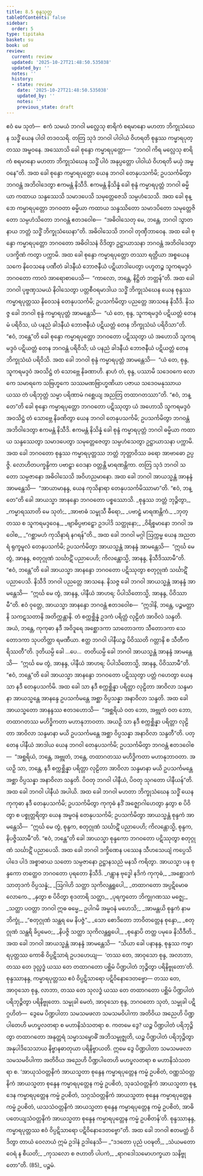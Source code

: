 ```yaml
---
title: 8.5 စုန္ဒသုတ္တ
tableOfContents: false
sidebar:
  order: 5
type: tipitaka
basket: su
book: ud
review:
  current: review
  updated: '2025-10-27T21:48:50.535038'
  updated_by: ''
  notes: ''
  history:
  - state: review
    date: '2025-10-27T21:48:50.535038'
    updated_by: ''
    notes: ''
    previous_state: draft
---
```



<ReviewStatus review={frontmatter.review} showDetails={true} />

<HypothesisAnnotation frontmatter={frontmatter} />

<DynamicBreadcrumb />

<Division number="75" book="ud" e="ch" v="18" p="179">

<Paragraph number="677" book="ud">
ဧဝံ မေ သုတံ—  ဧကံ သမယံ ဘဂဝါ မလ္လေသု စာရိကံ စရမာနော မဟတာ ဘိက္ခုသံဃေန သဒ္ဓိံ ယေန ပါဝါ တဒဝသရိ. တတြ သုဒံ ဘဂဝါ ပါဝါယံ ဝိဟရတိ စုန္ဒဿ ကမ္မာရပုတ္တဿ အမ္ဗဝနေ.
</Paragraph>

<Paragraph number="678" book="ud">
အဿောသိ ခေါ စုန္ဒော ကမ္မာရပုတ္တော—  “ဘဂဝါ ကိရ မလ္လေသု စာရိကံ စရမာနော မဟတာ ဘိက္ခုသံဃေန သဒ္ဓိံ ပါဝံ အနုပ္ပတ္တော ပါဝါယံ ဝိဟရတိ မယှံ အမ္ဗဝနေ”တိ. အထ ခေါ စုန္ဒော ကမ္မာရပုတ္တော ယေန ဘဂဝါ တေနုပသင်္ကမိ; ဥပသင်္ကမိတွာ ဘဂဝန္တံ အဘိဝါဒေတွာ ဧကမန္တံ နိသီဒိ. ဧကမန္တံ နိသိန္နံ ခေါ စုန္ဒံ ကမ္မာရပုတ္တံ ဘဂဝါ ဓမ္မိယာ ကထာယ သန္ဒဿေသိ သမာဒပေသိ သမုတ္တေဇေသိ သမ္ပဟံသေသိ. အထ ခေါ စုန္ဒော ကမ္မာရပုတ္တော ဘဂဝတာ ဓမ္မိယာ ကထာယ သန္ဒဿိတော သမာဒပိတော သမုတ္တေဇိတော သမ္ပဟံသိတော ဘဂဝန္တံ ဧတဒဝေါစ—  “အဓိဝါသေတု မေ, ဘန္တေ, ဘဂဝါ သွာတနာယ ဘတ္တံ သဒ္ဓိံ ဘိက္ခုသံဃေနာ”တိ. အဓိဝါသေသိ ဘဂဝါ တုဏှီဘာဝေန.
</Paragraph>

<Paragraph number="679" book="ud">
အထ ခေါ စုန္ဒော ကမ္မာရပုတ္တော ဘဂဝတော အဓိဝါသနံ ဝိဒိတွာ ဥဋ္ဌာယာသနာ ဘဂဝန္တံ အဘိဝါဒေတွာ ပဒက္ခိဏံ ကတွာ ပက္ကာမိ. အထ ခေါ စုန္ဒော ကမ္မာရပုတ္တော တဿာ ရတ္တိယာ အစ္စယေန သကေ နိဝေသနေ ပဏီတံ ခါဒနီယံ ဘောဇနီယံ ပဋိယာဒါပေတွာ ပဟူတဉ္စ သူကရမဒ္ဒဝံ ဘဂဝတော ကာလံ အာရောစာပေသိ—  “ကာလော, ဘန္တေ, နိဋ္ဌိတံ ဘတ္တန်”တိ.
</Paragraph>

<Paragraph number="680" book="ud">
အထ ခေါ ဘဂဝါ ပုဗ္ဗဏှသမယံ နိဝါသေတွာ ပတ္တစီဝရမာဒါယ သဒ္ဓိံ ဘိက္ခုသံဃေန ယေန စုန္ဒဿ ကမ္မာရပုတ္တဿ နိဝေသနံ တေနုပသင်္ကမိ; ဥပသင်္ကမိတွာ ပညတ္တေ အာသနေ နိသီဒိ. နိသဇ္ဇ ခေါ ဘဂဝါ စုန္ဒံ ကမ္မာရပုတ္တံ အာမန္တေသိ—  “ယံ တေ, စုန္ဒ, သူကရမဒ္ဒဝံ ပဋိယတ္တံ တေန မံ ပရိဝိသ, ယံ ပနညံ ခါဒနီယံ ဘောဇနီယံ ပဋိယတ္တံ တေန ဘိက္ခုသံဃံ ပရိဝိသာ”တိ. “ဧဝံ, ဘန္တေ”တိ ခေါ စုန္ဒော ကမ္မာရပုတ္တော ဘဂဝတော ပဋိဿုတွာ ယံ အဟောသိ သူကရမဒ္ဒဝံ ပဋိယတ္တံ တေန ဘဂဝန္တံ ပရိဝိသိ; ယံ ပနညံ ခါဒနီယံ ဘောဇနီယံ ပဋိယတ္တံ တေန ဘိက္ခုသံဃံ ပရိဝိသိ.
</Paragraph>

<Paragraph number="681" book="ud">
အထ ခေါ ဘဂဝါ စုန္ဒံ ကမ္မာရပုတ္တံ အာမန္တေသိ—  “ယံ တေ, စုန္ဒ, သူကရမဒ္ဒဝံ အဝသိဋ္ဌံ တံ သောဗ္ဘေ နိခဏာဟိ. နာဟံ တံ, စုန္ဒ, ပဿာမိ သဒေဝကေ လောကေ သမာရကေ သဗြဟ္မကေ သဿမဏဗြာဟ္မဏိယာ ပဇာယ သဒေဝမနုဿာယ ယဿ တံ ပရိဘုတ္တံ သမ္မာ ပရိဏာမံ ဂစ္ဆေယျ အညတြ တထာဂတဿာ”တိ. “ဧဝံ, ဘန္တေ”တိ ခေါ စုန္ဒော ကမ္မာရပုတ္တော ဘဂဝတော ပဋိဿုတွာ ယံ အဟောသိ သူကရမဒ္ဒဝံ အဝသိဋ္ဌံ တံ သောဗ္ဘေ နိခဏိတွာ ယေန ဘဂဝါ တေနုပသင်္ကမိ; ဥပသင်္ကမိတွာ ဘဂဝန္တံ အဘိဝါဒေတွာ ဧကမန္တံ နိသီဒိ. ဧကမန္တံ နိသိန္နံ ခေါ စုန္ဒံ ကမ္မာရပုတ္တံ ဘဂဝါ ဓမ္မိယာ ကထာယ သန္ဒဿေတွာ သမာဒပေတွာ သမုတ္တေဇေတွာ သမ္ပဟံသေတွာ ဥဋ္ဌာယာသနာ ပက္ကာမိ.
</Paragraph>

<Paragraph number="682" book="ud">
အထ ခေါ ဘဂဝတော စုန္ဒဿ ကမ္မာရပုတ္တဿ ဘတ္တံ ဘုတ္တာဝိဿ ခရော အာဗာဓော ဥပ္ပဇ္ဇိ. လောဟိတပက္ခန္ဒိကာ ပဗာဠှာ ဝေဒနာ ဝတ္တန္တိ မာရဏန္တိကာ. တတြ သုဒံ ဘဂဝါ သတော သမ္ပဇာနော အဓိဝါသေသိ အဝိဟညမာနော.
</Paragraph>

<Paragraph number="683" book="ud">
အထ ခေါ ဘဂဝါ အာယသ္မန္တံ အာနန္ဒံ အာမန္တေသိ—  “အာယာမာနန္ဒ, ယေန ကုသိနာရာ တေနုပသင်္ကမိဿာမာ”တိ. “ဧဝံ, ဘန္တေ”တိ ခေါ အာယသ္မာ အာနန္ဒော ဘဂဝတော ပစ္စဿောသိ.
</Paragraph>

<Paragraph number="684" type="verses" book="ud">
_စုန္ဒဿ ဘတ္တံ ဘုဉ္ဇိတွာ,_  
_ကမ္မာရဿာတိ မေ သုတံ;_  
_အာဗာဓံ သမ္ဖုသီ ဓီရော,_  
_ပဗာဠှံ မာရဏန္တိကံ._  

</Paragraph>

<Paragraph number="685" type="verses" book="ud">
_ဘုတ္တဿ စ သူကရမဒ္ဒဝေန,_  
_ဗျာဓိပ္ပဗာဠှော ဥဒပါဒိ သတ္ထုနော;_  
_ဝိရိစ္စမာနော ဘဂဝါ အဝေါစ,_  
_“ဂစ္ဆာမဟံ ကုသိနာရံ နဂရန်”တိ._  

</Paragraph>

<Paragraph number="686" book="ud">
အထ ခေါ ဘဂဝါ မဂ္ဂါ ဩက္ကမ္မ ယေန အညတရံ ရုက္ခမူလံ တေနုပသင်္ကမိ; ဥပသင်္ကမိတွာ အာယသ္မန္တံ အာနန္ဒံ အာမန္တေသိ—  “ဣင်္ဃ မေ တွံ, အာနန္ဒ, စတုဂ္ဂုဏံ သင်္ဃာဋိံ ပညာပေဟိ; ကိလန္တောသ္မိ, အာနန္ဒ, နိသီဒိဿာမီ”တိ. “ဧဝံ, ဘန္တေ”တိ ခေါ အာယသ္မာ အာနန္ဒော ဘဂဝတော ပဋိဿုတွာ စတုဂ္ဂုဏံ သင်္ဃာဋိံ ပညာပေသိ. နိသီဒိ ဘဂဝါ ပညတ္တေ အာသနေ. နိသဇ္ဇ ခေါ ဘဂဝါ အာယသ္မန္တံ အာနန္ဒံ အာမန္တေသိ—  “ဣင်္ဃ မေ တွံ, အာနန္ဒ, ပါနီယံ အာဟရ; ပိပါသိတောသ္မိ, အာနန္ဒ, ပိဝိဿာမီ”တိ.
</Paragraph>

<Paragraph number="687" book="ud">
ဧဝံ ဝုတ္တေ, အာယသ္မာ အာနန္ဒော ဘဂဝန္တံ ဧတဒဝေါစ—  “ဣဒါနိ, ဘန္တေ, ပဉ္စမတ္တာနိ သကဋသတာနိ အတိက္ကန္တာနိ. တံ စက္ကစ္ဆိန္နံ ဥဒကံ ပရိတ္တံ လုဠိတံ အာဝိလံ သန္ဒတိ. အယံ, ဘန္တေ, ကုကုဓာ နဒီ အဝိဒူရေ အစ္ဆောဒကာ သာတောဒကာ သီတောဒကာ သေတောဒကာ သုပတိတ္ထာ ရမဏီယာ. ဧတ္ထ ဘဂဝါ ပါနီယဉ္စ ပိဝိဿတိ ဂတ္တာနိ စ သီတီကရိဿတီ”တိ.
</Paragraph>

<Paragraph number="688" book="ud">
ဒုတိယမ္ပိ ခေါ …ပေ…  တတိယမ္ပိ ခေါ ဘဂဝါ အာယသ္မန္တံ အာနန္ဒံ အာမန္တေသိ—  “ဣင်္ဃ မေ တွံ, အာနန္ဒ, ပါနီယံ အာဟရ; ပိပါသိတောသ္မိ, အာနန္ဒ, ပိဝိဿာမီ”တိ. “ဧဝံ, ဘန္တေ”တိ ခေါ အာယသ္မာ အာနန္ဒော ဘဂဝတော ပဋိဿုတွာ ပတ္တံ ဂဟေတွာ ယေန သာ နဒီ တေနုပသင်္ကမိ. အထ ခေါ သာ နဒီ စက္ကစ္ဆိန္နာ ပရိတ္တာ လုဠိတာ အာဝိလာ သန္ဒမာနာ အာယသ္မန္တေ အာနန္ဒေ ဥပသင်္ကမန္တေ အစ္ဆာ ဝိပ္ပသန္နာ အနာဝိလာ သန္ဒတိ.
</Paragraph>

<Paragraph number="689" book="ud">
အထ ခေါ အာယသ္မတော အာနန္ဒဿ ဧတဒဟောသိ—  “အစ္ဆရိယံ ဝတ ဘော, အဗ္ဘုတံ ဝတ ဘော, တထာဂတဿ မဟိဒ္ဓိကတာ မဟာနုဘာဝတာ. အယဉှိ သာ နဒီ စက္ကစ္ဆိန္နာ ပရိတ္တာ လုဠိတာ အာဝိလာ သန္ဒမာနာ မယိ ဥပသင်္ကမန္တေ အစ္ဆာ ဝိပ္ပသန္နာ အနာဝိလာ သန္ဒတီ”တိ. ပတ္တေန ပါနီယံ အာဒါယ ယေန ဘဂဝါ တေနုပသင်္ကမိ; ဥပသင်္ကမိတွာ ဘဂဝန္တံ ဧတဒဝေါစ—  “အစ္ဆရိယံ, ဘန္တေ, အဗ္ဘုတံ, ဘန္တေ, တထာဂတဿ မဟိဒ္ဓိကတာ မဟာနုဘာဝတာ. အယဉှိ သာ, ဘန္တေ, နဒီ စက္ကစ္ဆိန္နာ ပရိတ္တာ လုဠိတာ အာဝိလာ သန္ဒမာနာ မယိ ဥပသင်္ကမန္တေ အစ္ဆာ ဝိပ္ပသန္နာ အနာဝိလာ သန္ဒတိ. ပိဝတု ဘဂဝါ ပါနီယံ, ပိဝတု သုဂတော ပါနီယန်”တိ.
</Paragraph>

<Paragraph number="690" book="ud">
အထ ခေါ ဘဂဝါ ပါနီယံ အပါယိ. အထ ခေါ ဘဂဝါ မဟတာ ဘိက္ခုသံဃေန သဒ္ဓိံ ယေန ကုကုဓာ နဒီ တေနုပသင်္ကမိ; ဥပသင်္ကမိတွာ ကုကုဓံ နဒိံ အဇ္ဈောဂါဟေတွာ နှတွာ စ ပိဝိတွာ စ ပစ္စုတ္တရိတွာ ယေန အမ္ဗဝနံ တေနုပသင်္ကမိ; ဥပသင်္ကမိတွာ အာယသ္မန္တံ စုန္ဒကံ အာမန္တေသိ—  “ဣင်္ဃ မေ တွံ, စုန္ဒက, စတုဂ္ဂုဏံ သင်္ဃာဋိံ ပညာပေဟိ; ကိလန္တောသ္မိ, စုန္ဒက, နိပဇ္ဇိဿာမီ”တိ.
</Paragraph>

<Paragraph number="691" book="ud">
“ဧဝံ, ဘန္တေ”တိ ခေါ အာယသ္မာ စုန္ဒကော ဘဂဝတော ပဋိဿုတွာ စတုဂ္ဂုဏံ သင်္ဃာဋိံ ပညာပေသိ. အထ ခေါ ဘဂဝါ ဒက္ခိဏေန ပဿေန သီဟသေယျံ ကပ္ပေသိ ပါဒေ ပါဒံ အစ္စာဓာယ သတော သမ္ပဇာနော ဥဋ္ဌာနသညံ မနသိ ကရိတွာ. အာယသ္မာ ပန စုန္ဒကော တတ္ထေဝ ဘဂဝတော ပုရတော နိသီဒိ.
</Paragraph>

<Paragraph number="692" type="verses" book="ud">
_ဂန္တွာန ဗုဒ္ဓေါ နဒိကံ ကုကုဓံ,_  
_အစ္ဆောဒကံ သာတုဒကံ ဝိပ္ပသန္နံ;_  
_ဩဂါဟိ သတ္ထာ သုကိလန္တရူပေါ,_  
_တထာဂတော အပ္ပဋိမောဓ လောကေ._  

</Paragraph>

<Paragraph number="693" type="verses" book="ud">
_နှတွာ စ ပိဝိတွာ စုဒတာရိ သတ္ထာ,_  
_ပုရက္ခတော ဘိက္ခုဂဏဿ မဇ္ဈေ;_  
_သတ္ထာ ပဝတ္တာ ဘဂဝါ ဣဓ ဓမ္မေ,_  
ဥပါဂမိ အမ္ဗဝနံ မဟေသိ;_  
_အာမန္တယိ စုန္ဒကံ နာမ ဘိက္ခုံ,_  
_“စတုဂ္ဂုဏံ သန္ထရ မေ နိပဇ္ဇံ”._  

</Paragraph>

<Paragraph number="694" type="verses" book="ud">
_သော စောဒိတော ဘာဝိတတ္တေန စုန္ဒော,_  
_စတုဂ္ဂုဏံ သန္ထရိ ခိပ္ပမေဝ;_  
_နိပဇ္ဇိ သတ္ထာ သုကိလန္တရူပေါ,_  
_စုန္ဒောပိ တတ္ထ ပမုခေ နိသီဒီတိ._  

</Paragraph>

<Paragraph number="695" book="ud">
အထ ခေါ ဘဂဝါ အာယသ္မန္တံ အာနန္ဒံ အာမန္တေသိ—  “သိယာ ခေါ ပနာနန္ဒ, စုန္ဒဿ ကမ္မာရပုတ္တဿ ကောစိ ဝိပ္ပဋိသာရံ ဥပဒဟေယျ—  ‘တဿ တေ, အာဝုသော စုန္ဒ, အလာဘာ, တဿ တေ ဒုလ္လဒ္ဓံ ယဿ တေ တထာဂတော ပစ္ဆိမံ ပိဏ္ဍပါတံ ဘုဉ္ဇိတွာ ပရိနိဗ္ဗုတော’တိ. စုန္ဒဿာနန္ဒ, ကမ္မာရပုတ္တဿ ဧဝံ ဝိပ္ပဋိသာရော ပဋိဝိနောဒေတဗ္ဗော—
</Paragraph>

<Paragraph number="696" book="ud">
တဿ တေ, အာဝုသော စုန္ဒ, လာဘာ, တဿ တေ သုလဒ္ဓံ ယဿ တေ တထာဂတော ပစ္ဆိမံ ပိဏ္ဍပါတံ ပရိဘုဉ္ဇိတွာ ပရိနိဗ္ဗုတော. သမ္မုခါ မေတံ, အာဝုသော စုန္ဒ, ဘဂဝတော သုတံ, သမ္မုခါ ပဋိဂ္ဂဟိတံ—  ဒွေမေ ပိဏ္ဍပါတာ သမသမဖလာ သမသမဝိပါကာ အတိဝိယ အညေဟိ ပိဏ္ဍပါတေဟိ မဟပ္ဖလတရာ စ မဟာနိသံသတရာ စ. ကတမေ ဒွေ? ယဉ္စ ပိဏ္ဍပါတံ ပရိဘုဉ္ဇိတွာ တထာဂတော အနုတ္တရံ သမ္မာသမ္ဗောဓိံ အဘိသမ္ဗုဇ္ဈတိ, ယဉ္စ ပိဏ္ဍပါတံ ပရိဘုဉ္ဇိတွာ အနုပါဒိသေသာယ နိဗ္ဗာနဓာတုယာ ပရိနိဗ္ဗာယတိ. ဣမေ ဒွေ ပိဏ္ဍပါတာ သမသမဖလာ သမသမဝိပါကာ အတိဝိယ အညေဟိ ပိဏ္ဍပါတေဟိ မဟပ္ဖလတရာ စ မဟာနိသံသတရာ စ.
</Paragraph>

<Paragraph number="697" book="ud">
‘အာယုသံဝတ္တနိကံ အာယသ္မတာ စုန္ဒေန ကမ္မာရပုတ္တေန ကမ္မံ ဥပစိတံ, ဝဏ္ဏသံဝတ္တနိကံ အာယသ္မတာ စုန္ဒေန ကမ္မာရပုတ္တေန ကမ္မံ ဥပစိတံ, သုခသံဝတ္တနိကံ အာယသ္မတာ စုန္ဒေန ကမ္မာရပုတ္တေန ကမ္မံ ဥပစိတံ, သဂ္ဂသံဝတ္တနိကံ အာယသ္မတာ စုန္ဒေန ကမ္မာရပုတ္တေန ကမ္မံ ဥပစိတံ, ယသသံဝတ္တနိကံ အာယသ္မတာ စုန္ဒေန ကမ္မာရပုတ္တေန ကမ္မံ ဥပစိတံ, အာဓိပတေယျသံဝတ္တနိကံ အာယသ္မတာ စုန္ဒေန ကမ္မာရပုတ္တေန ကမ္မံ ဥပစိတန်’တိ. စုန္ဒဿာနန္ဒ, ကမ္မာရပုတ္တဿ ဧဝံ ဝိပ္ပဋိသာရော ပဋိဝိနောဒေတဗ္ဗော”တိ.
</Paragraph>

<Paragraph number="698" book="ud">
အထ ခေါ ဘဂဝါ ဧတမတ္ထံ ဝိဒိတွာ တာယံ ဝေလာယံ ဣမံ ဥဒါနံ ဥဒါနေသိ—
</Paragraph>

<Paragraph number="699" type="verses" book="ud">
_“ဒဒတော ပုညံ ပဝဍ္ဎတိ,_  
_သံယမတော ဝေရံ န စီယတိ;_  
_ကုသလော စ ဇဟာတိ ပါပကံ,_  
_ရာဂဒေါသမောဟက္ခယာ သနိဗ္ဗုတော”တိ. (85)_  


</Paragraph>
</Division>

<Paragraph number="700" type="center" book="ud">
ပဉ္စမံ.
</Paragraph>